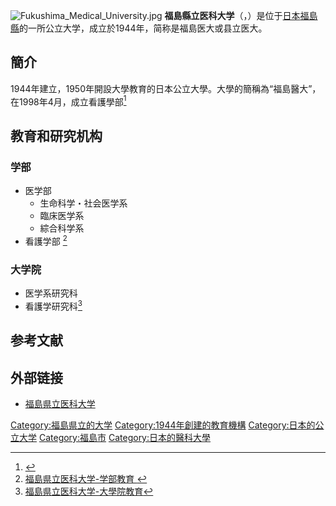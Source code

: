 {{Infobox university
|name        = 福島縣立医科大学
|EnglishName = Fukushima Medical University
|native_name = 
|image_name  = Fukushima Medical University Aizu Medical Center 1.jpg
|caption     =
|established = 1944年
|anniversary = 
|type        = 公立
|address     = {{日本}}[[福島縣|福島縣]][[福島市|福島市]]光が丘1番地
|telephone   =  
|athlete     = 
|conference  = 
|website     = {{URL| http://www.fmu.ac.jp/}}
|coor = 
|campus = 
}}
[[Image:Fukushima_Medical_University.jpg|thumb]]
'''福島縣立医科大学'''（{{lang-ja|福島県立医科大学}}，{{lang-en|Fukushima Medical University}}）是位于[[日本|日本]][[福島縣|福島縣]]的一所公立大学，成立於1944年，简称是福島医大或县立医大。

==簡介==
1944年建立，1950年開設大學教育的日本公立大學。大學的簡稱為“福島醫大”，在1998年4月，成立看護學部<ref>{{Cite web |url=http://liuxue.eastday.com/SchoolDetail-2530.html |title=福島縣立医科大学-東方網留學頻道{{zh-hant}} |access-date=2016-09-30 |archive-url=https://web.archive.org/web/20170305002019/http://liuxue.eastday.com/SchoolDetail-2530.html |archive-date=2017-03-05 |dead-url=yes }}</ref>
==教育和研究机构==
=== 学部 ===
*医学部 
**生命科学・社会医学系 
**臨床医学系 
**綜合科学系 
*看護学部 <ref>[http://www.fmu.ac.jp/univ/igakubu/index.php 福島県立医科大学-学部教育 {{ja}}]</ref>
=== 大学院 ===
*医学系研究科
*看護学研究科<ref>[http://www.fmu.ac.jp/univ/daigakuin/index.php 福島県立医科大学-大學院教育{{ja}}]</ref>
==参考文献==
{{reflist}}
== 外部链接 ==
*[http://www.fmu.ac.jp/ 福島県立医科大学]{{ja}}
{{Portal|大學|Nuvola apps file-manager.png}}
{{日本公立大学}}

[[Category:福島県立的大学|Category:福島県立的大学]]
[[Category:1944年創建的教育機構|Category:1944年創建的教育機構]]
[[Category:日本的公立大学|Category:日本的公立大学]]
[[Category:福島市|Category:福島市]]
[[Category:日本的醫科大學|Category:日本的醫科大學]]